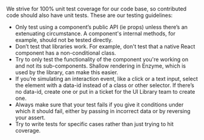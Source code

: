 We strive for 100% unit test coverage for our code base, so contributed code should also have unit tests. These are our testing guidelines:

* Only test using a component’s public API (ie props) unless there’s an extenuating circumstance. A component's internal methods, for example, should not be tested directly.
* Don’t test that libraries work. For example, don't test that a native React component has a non-conditional class.
* Try to only test the functionality of the component you're working on and not its sub-components. Shallow rendering in Enzyme, which is used by the library, can make this easier.
* If you’re simulating an interaction event, like a click or a text input, select the element with a data-id instead of a class or other selector. If there’s no data-id, create one or put in a ticket for the UI Library team to create one.
* Always make sure that your test fails if you give it conditions under which it should fail, either by passing in incorrect data or by reversing your assert.
* Try to write tests for specific cases rather than just trying to hit coverage.
